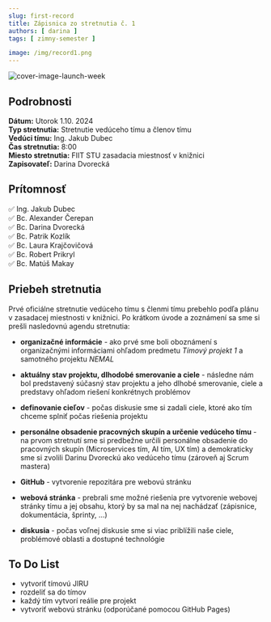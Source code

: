 ```yaml
---
slug: first-record
title: Zápisnica zo stretnutia č. 1
authors: [ darina ]
tags: [ zimny-semester ]

image: /img/record1.png
---
```

![cover-image-launch-week](/img/record1.png)

<!-- ❌✅ -->
<!-- truncate -->

## Podrobnosti

**Dátum:** Utorok 1.10. 2024  
**Typ stretnutia:** Stretnutie vedúceho tímu a členov tímu  
**Vedúci tímu:** Ing. Jakub Dubec  
**Čas stretnutia:** 8:00  
**Miesto stretnutia:** FIIT STU zasadacia miestnosť v knižnici   
**Zapisovateľ:** Darina Dvorecká


## Prítomnosť

 ✅ Ing. Jakub Dubec  
 ✅ Bc. Alexander Čerepan  
 ✅ Bc. Darina Dvorecká  
 ✅ Bc. Patrik Kozlík  
 ✅ Bc. Laura Krajčovičová  
 ✅ Bc. Robert Prikryl  
 ✅ Bc. Matúš Makay

## Priebeh stretnutia

Prvé oficiálne stretnutie vedúceho tímu s členmi tímu prebehlo podľa plánu v zasadacej miestnosti v knižnici.
Po krátkom úvode a zoznámení sa sme si prešli nasledovnú agendu stretnutia:
- **organizačné informácie** - ako prvé sme boli oboznámení s organizačnými informáciami ohľadom predmetu *Tímový projekt 1* a samotného projektu *NEMAL*

- **aktuálny stav projektu, dlhodobé smerovanie a ciele** - následne nám bol predstavený súčasný stav projektu a jeho dlhobé smerovanie, ciele a predstavy ohľadom riešení konkrétnych problémov
- **definovanie cieľov** - počas diskusie sme si zadali ciele, ktoré ako tím chceme splniť počas riešenia projektu
- **personálne obsadenie pracovných skupín a určenie vedúceho tímu** - na prvom stretnutí sme si predbežne určili personálne obsadenie do 
pracovných skupín (Microservices tím, AI tím, UX tím) a demokraticky sme si zvolili Darinu Dvoreckú ako vedúceho tímu (zároveň aj Scrum mastera)
- **GitHub** - vytvorenie repozitára pre webovú stránku
- **webová stránka** - prebrali sme možné riešenia pre vytvorenie webovej stránky tímu a jej obsahu, ktorý by sa mal na nej nachádzať (zápisnice, dokumentácia, šprinty, ...)
- **diskusia** - počas voľnej diskusie sme si viac priblížili naše ciele, problémové oblasti a dostupné technológie

## To Do List

- vytvoriť tímovú JIRU
- rozdeliť sa do tímov
- každý tím vytvorí reálie pre projekt
- vytvoriť webovú stránku (odporúčané pomocou GitHub Pages)
